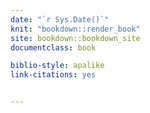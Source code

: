 ```yaml
--- 
date: "`r Sys.Date()`"
knit: "bookdown::render_book"
site: bookdown::bookdown_site
documentclass: book

biblio-style: apalike
link-citations: yes


---
```






